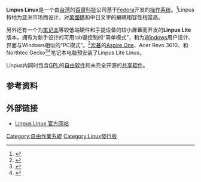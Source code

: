 {{noteTA
|1=zh-hans:笔记本; zh-tw:筆記型電腦;}}
{{Infobox OS
| name                   = Linpus Linux
| logo                   = 
| screenshot             = Linpus.png
| screenshot_size        = 250px
| caption                = Linpus Linux 简单模式界面
| website                = [http://www.linpus.com/ www.linpus.com]
| developer              = [[百資科技|百資科技]]
| family                 = [[类Unix|类Unix]]
| source_model           = [[自由软件|自由软件]]和[[私有软件|私有软件]]混合  
| released               = 
| latest_release_version = 
| latest_release_date    = 
| latest_test_version    = 
| latest_test_date       = 
| marketing_target       = 
| language               = 
| kernel_type            = [[Linux内核|Linux]]
| ui                     = 
| license                = [[GNU通用公共许可证|GPL]]，部分程序为<br />[[共享软件|共享软件]]、[[唠叨软件|唠叨软件]]
| working_state          = 
| supported_platforms    = 
| updatemodel            = 
| package_manager        = 
}}

'''Linpus Linux'''是一个由[[台湾|台湾]]的[[百資科技|百資科技]]公司基于[[Fedora|Fedora]]开发的[[操作系统|操作系统]]。<ref>{{Cite web |url=http://distrowatch.com/table.php?distribution=linpus |title=Linpus Distrowatch article |accessdate=2010-12-27 |archive-date=2017-09-24 |archive-url=https://web.archive.org/web/20170924050604/http://distrowatch.com/table.php?distribution=linpus |dead-url=no }}</ref>Linpus特地为亚洲市场而设计，对[[萬國碼|萬國碼]]和中日文字的編碼相容性相當高。

另外还有一个为[[笔记本电脑|笔记本]]等较低端硬件和手提设备的较小屏幕而开发的'''Linpus Lite'''版本，拥有为新手设计的可用tab键控制的“简单模式”，和为[[Windows|Windows]]用户设计、界面与Windows相似的“PC模式”。<ref>{{Cite web |url=http://www.thecodingstudio.com/opensource/linux/screenshots/index.php?linux_distribution_sm=Linpus%209.4%20Lite |title=Screenshots of Linpus Lite's "easy mode" and "desktop mode" |accessdate=2010-12-27 |archive-date=2008-07-11 |archive-url=https://web.archive.org/web/20080711054929/http://www.thecodingstudio.com/opensource/linux/screenshots/index.php?linux_distribution_sm=Linpus%209.4%20Lite |dead-url=yes }}</ref>[[宏碁|宏碁]]的[[Aspire_One|Aspire One]]、Acer Revo 3610、和Northtec Gecko<ref>{{Cite web |url=http://eeepc.itrunsonlinux.com/the-news/1-latest-news/249-acer-aspire-one-linpus-linux-lite-recovery-dvd-online |title=Acer Aspire One Linpus Linux Lite recovery DVD online |access-date=2010-12-27 |archive-url=https://web.archive.org/web/20090119111901/http://eeepc.itrunsonlinux.com/the-news/1-latest-news/249-acer-aspire-one-linpus-linux-lite-recovery-dvd-online |archive-date=2009-01-19 |dead-url=yes }}</ref><ref>{{Cite web |url=http://www.linuxdevices.com/news/NS7223327753.html |title=Low-cost laptop runs Linpus Linux |accessdate=2012-06-30 |archive-date=2012-06-30 |archive-url=https://archive.is/20120630001031/www.linuxdevices.com/news/NS7223327753.html |dead-url=no }}</ref>笔记本电脑预安装了Linpus Lite Linux。

Linpus内同时包含[[GNU通用公共许可证|GPL]]的[[自由软件|自由软件]]和未完全开源的[[共享软件|共享软件]]。

== 参考资料 ==
{{reflist}}

== 外部链接 ==
*[http://www.linpus.com/ Linpus Linux 官方网站] {{Wayback|url=http://www.linpus.com/ |date=20201124200023 }}

{{Linux-distro}}

[[Category:自由作業系統|Category:自由作業系統]]
[[Category:Linux發行版|Category:Linux發行版]]